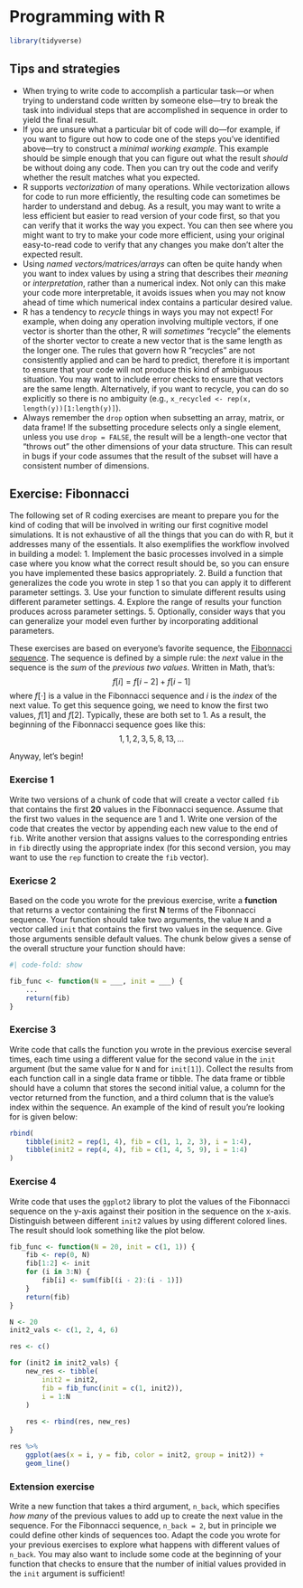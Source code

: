 # Programming with R

```r
library(tidyverse)
```

## Tips and strategies

* When trying to write code to accomplish a particular task---or when trying to understand code written by someone else---try to break the task into individual steps that are accomplished in sequence in order to yield the final result.
* If you are unsure what a particular bit of code will do---for example, if you want to figure out how to code one of the steps you've identified above---try to construct a *minimal working example*.  This example should be simple enough that you can figure out what the result *should* be without doing any code.  Then you can try out the code and verify whether the result matches what you expected.
* R supports *vectorization* of many operations.  While vectorization allows for code to run more efficiently, the resulting code can sometimes be harder to understand and debug.  As a result, you may want to write a less efficient but easier to read version of your code first, so that you can verify that it works the way you expect.  You can then see where you might want to try to make your code more efficient, using your original easy-to-read code to verify that any changes you make don't alter the expected result.
* Using *named vectors/matrices/arrays* can often be quite handy when you want to index values by using a string that describes their *meaning* or *interpretation*, rather than a numerical index.  Not only can this make your code more interpretable, it avoids issues when you may not know ahead of time which numerical index contains a particular desired value.
* R has a tendency to *recycle* things in ways you may not expect!  For example, when doing any operation involving multiple vectors, if one vector is shorter than the other, R will *sometimes* "recycle" the elements of the shorter vector to create a new vector that is the same length as the longer one.  The rules that govern how R "recycles" are not consistently applied and can be hard to predict, therefore it is important to ensure that your code will not produce this kind of ambiguous situation.  You may want to include error checks to ensure that vectors are the same length.  Alternatively, if you want to recycle, you can do so explicitly so there is no ambiguity (e.g., `x_recycled <- rep(x, length(y))[1:length(y)]`).
* Always remember the `drop` option when subsetting an array, matrix, or data frame!  If the subsetting procedure selects only a single element, unless you use `drop = FALSE`, the result will be a length-one vector that "throws out" the other dimensions of your data structure.  This can result in bugs if your code assumes that the result of the subset will have a consistent number of dimensions.

## Exercise: Fibonnacci

The following set of R coding exercises are meant to prepare you for the kind of coding that will be involved in writing our first cognitive model simulations.  It is not exhaustive of all the things that you can do with R, but it addresses many of the essentials.  It also exemplifies the workflow involved in building a model:
1. Implement the basic processes involved in a simple case where you know what the correct result should be, so you can ensure you have implemented these basics appropriately.
2. Build a function that generalizes the code you wrote in step 1 so that you can apply it to different parameter settings.
3. Use your function to simulate different results using different parameter settings.
4. Explore the range of results your function produces across parameter settings.
5. Optionally, consider ways that you can generalize your model even further by incorporating additional parameters.

These exercises are based on everyone's favorite sequence, the [Fibonnacci sequence](https://en.wikipedia.org/wiki/Fibonacci_sequence).  The sequence is defined by a simple rule: the *next* value in the sequence is the *sum* of the *previous two values*.  Written in Math, that's:
$$
f[i] = f[i - 2] + f[i - 1]
$$
where $f[\cdot]$ is a value in the Fibonnacci sequence and $i$ is the *index* of the next value.  To get this sequence going, we need to know the first two values, $f[1]$ and $f[2]$.  Typically, these are both set to 1.  As a result, the beginning of the Fibonnacci sequence goes like this:
$$
1, 1, 2, 3, 5, 8, 13, \ldots
$$

Anyway, let's begin!

### Exercise 1

Write two versions of a chunk of code that will create a vector called `fib` that contains the first **20** values in the Fibonnacci sequence.  Assume that the first two values in the sequence are 1 and 1.  Write one version of the code that creates the vector by appending each new value to the end of `fib`.  Write another version that assigns values to the corresponding entries in `fib` directly using the appropriate index (for this second version, you may want to use the `rep` function to create the `fib` vector).

### Exericse 2

Based on the code you wrote for the previous exercise, write a **function** that returns a vector containing the first **N** terms of the Fibonnacci sequence.  Your function should take two arguments, the value `N` and a vector called `init` that contains the first two values in the sequence.  Give those arguments sensible default values.  The chunk below gives a sense of the overall structure your function should have:

```r
#| code-fold: show

fib_func <- function(N = ___, init = ___) {
    ...
    return(fib)
}
```

### Exercise 3

Write code that calls the function you wrote in the previous exercise several times, each time using a different value for the second value in the `init` argument (but the same value for `N` and for `init[1]`).  Collect the results from each function call in a single data frame or tibble.  The data frame or tibble should have a column that stores the second initial value, a column for the vector returned from the function, and a third column that is the value's index within the sequence.  An example of the kind of result you're looking for is given below:

```r
rbind(
    tibble(init2 = rep(1, 4), fib = c(1, 1, 2, 3), i = 1:4),
    tibble(init2 = rep(4, 4), fib = c(1, 4, 5, 9), i = 1:4)
)
```

### Exercise 4

Write code that uses the `ggplot2` library to plot the values of the Fibonnacci sequence on the y-axis against their position in the sequence on the x-axis.  Distinguish between different `init2` values by using different colored lines.  The result should look something like the plot below.

```r
fib_func <- function(N = 20, init = c(1, 1)) {
    fib <- rep(0, N)
    fib[1:2] <- init
    for (i in 3:N) {
        fib[i] <- sum(fib[(i - 2):(i - 1)])
    }
    return(fib)
}

N <- 20
init2_vals <- c(1, 2, 4, 6)

res <- c()

for (init2 in init2_vals) {
    new_res <- tibble(
        init2 = init2,
        fib = fib_func(init = c(1, init2)),
        i = 1:N
    )
    
    res <- rbind(res, new_res)
}

res %>%
    ggplot(aes(x = i, y = fib, color = init2, group = init2)) +
    geom_line()
```

### Extension exercise

Write a new function that takes a third argument, `n_back`, which specifies *how many* of the previous values to add up to create the next value in the sequence.  For the Fibonnacci sequence, `n_back = 2`, but in principle we could define other kinds of sequences too.  Adapt the code you wrote for your previous exercises to explore what happens with different values of `n_back`.  You may also want to include some code at the beginning of your function that checks to ensure that the number of initial values provided in the `init` argument is sufficient!